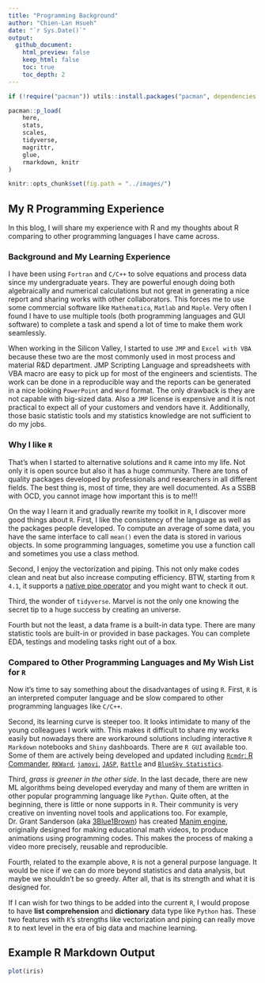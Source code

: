 ```yaml
---
title: "Programming Background"
author: "Chien-Lan Hsueh"
date: "`r Sys.Date()`"
output:
  github_document:
    html_preview: false
    keep_html: false
    toc: true
    toc_depth: 2
---
```


```r
if (!require("pacman")) utils::install.packages("pacman", dependencies = TRUE)

pacman::p_load(
	here,
	stats, 
	scales,
	tidyverse,
	magrittr,
	glue,
	rmarkdown, knitr
)

knitr::opts_chunk$set(fig.path = "../images/")
```


## My R Programming Experience
In this blog, I will share my experience with R and my thoughts about R comparing to other programming languages I have came across.

### Background and My Learning Experience
I have been using `Fortran` and `C/C++` to solve equations and process data since my undergraduate years. They are powerful enough doing both algebraically and numerical calculations but not great in generating a nice report and sharing works with other collaborators. This forces me to use some commercial software like `Mathematica`, `Matlab` and `Maple`. Very often I found I have to use multiple tools (both programming languages and GUI software) to complete a task and spend a lot of time to make them work seamlessly.

When working in the Silicon Valley, I started to use `JMP` and `Excel with VBA` because these two are the most commonly used in most process and material R&D department. JMP Scripting Language and spreadsheets with VBA macro are easy to pick up for most of the engineers and scientists. The work can be done in a reproducible way and the reports can be generated in a nice looking `PowerPoint` and `Word` format. The only drawback is they are not capable with big-sized data. Also a `JMP` license is expensive and it is not practical to expect all of your customers and vendors have it. Additionally, those basic statistic tools and my statistics knowledge are not sufficient to do my jobs.


### Why I like `R` 
That's when I started to alternative solutions and `R` came into my life. Not only it is open source but also it has a huge community. There are tons of quality packages developed by professionals and researchers in all different fields. The best thing is, most of time, they are well documented. As a SSBB with OCD, you cannot image how important this is to me!!!

On the way I learn it and gradually rewrite my toolkit in `R`, I discover more good things about `R`. First, I like the consistency of the language as well as the packages people developed. To compute an average of some data, you have the same interface to call `mean()` even the data is stored in various objects. In some programming languages, sometime you use a function call and sometimes you use a class method.

Second, I enjoy the vectorization and piping. This not only make codes clean and neat but also increase computing efficiency. BTW, starting from `R 4.1`, it supports a [native pipe operator](https://yihui.org/en/2022/04/magrittr-native-pipe/) and you might want to check it out. 

Third, the wonder of `tidyverse`. Marvel is not the only one knowing the secret tip to a huge success by creating an universe. 

Fourth but not the least, a data frame is a built-in data type. There are many statistic tools are built-in or provided in base packages. You can complete EDA, testings and modeling tasks right out of a box.

### Compared to Other Programming Languages and My Wish List for `R`
Now it's time to say something about the disadvantages of using `R`. First, `R` is an interpreted computer language and be slow compared to other programming languages like `C/C++`. 

Second, its learning curve is steeper too. It looks intimidate to many of the young colleagues I work with. This makes it difficult to share my works easily but nowadays there are workaround solutions including interactive `R Markdown` notebooks and `Shiny` dashboards. There are `R GUI` available too. Some of them are actively being developed and updated including [`Rcmdr`: R Commander](https://socialsciences.mcmaster.ca/jfox/Misc/Rcmdr/), [`RKWard`](https://rkward.kde.org/), [`jamovi`](https://www.jamovi.org/), [`JASP`](https://jasp-stats.org/), [`Rattle`](https://rattle.togaware.com/) and [`BlueSky Statistics`](https://www.blueskystatistics.com/default.asp). 

Third, *grass is greener in the other side*. In the last decade, there are new ML algorithms being developed everyday and many of them are written in other popular programming language like `Python`. Quite often, at the beginning, there is little or none supports in `R`. Their community is very creative on inventing novel tools and applications too. For example, Dr. Grant Sanderson (aka [3Blue1Brown](https://www.3blue1brown.com/)) has created [Manim engine ](https://github.com/3b1b/manim), originally designed for making educational math videos, to produce animations using programming codes. This makes the process of making a video more precisely, reusable and reproducible. 

Fourth, related to the example above, `R` is not a general purpose language. It would be nice if we can do more beyond statistics and data analysis, but maybe we shouldn't be so greedy. After all, that is its strength and what it is designed for.

If I can wish for two things to be added into the current `R`, I would propose to have **list comprehension** and **dictionary** data type like `Python` has. These two features with `R`'s strengths like vectorization and piping can really move `R` to next level in the era of big data and machine learning.


## Example R Markdown Output
```r
plot(iris) 
```

